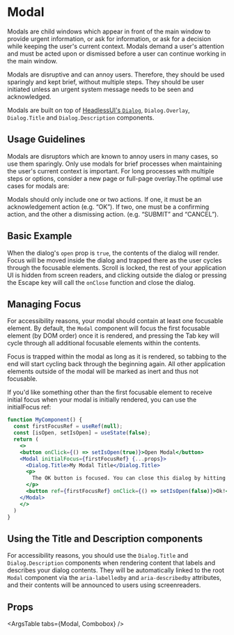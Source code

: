 
<Meta title="Interaction/Modal/Overview" component={Modal} />

# Modal

Modals are child windows which appear in front of the main window to provide urgent information, or ask for information, or ask for a decision while keeping the user's current context. Modals demand a user's attention and must be acted upon or dismissed before a user can continue working in the main window.

Modals are disruptive and can annoy users. Therefore, they should be used sparingly and kept brief, without multiple steps. They should be user initiated unless an urgent system message needs to be seen and acknowledged.

Modals are built on top of [HeadlessUI's `Dialog`](https://headlessui.dev/react/dialog), `Dialog.Overlay`, `Dialog.Title` and `Dialog.Description` components.

## Usage Guidelines

Modals are disruptors which are known to annoy users in many cases, so use them sparingly. Only use modals for brief processes when maintaining the user's current context is important. For long processes with multiple steps or options, consider a new page or full-page overlay.The optimal use cases for modals are:

Modals should only include one or two actions. If one, it must be an acknowledgement action (e.g. “OK”). If two, one must be a confirming action, and the other a dismissing action. (e.g. “SUBMIT” and “CANCEL”).

## Basic Example

When the dialog's `open` prop is `true`, the contents of the dialog will render. Focus will be moved inside the dialog and trapped there as the user cycles through the focusable elements. Scroll is locked, the rest of your application UI is hidden from screen readers, and clicking outside the dialog or pressing the Escape key will call the `onClose` function and close the dialog.

<Canvas>
  <Story name='1. Modal' id='interaction-modal--basic' />
</Canvas>

## Managing Focus

For accessibility reasons, your modal should contain at least one focusable element. By default, the `Modal` component will focus the first focusable element (by DOM order) once it is rendered, and pressing the Tab key will cycle through all additional focusable elements within the contents.

Focus is trapped within the modal as long as it is rendered, so tabbing to the end will start cycling back through the beginning again. All other application elements outside of the modal will be marked as inert and thus not focusable.

If you'd like something other than the first focusable element to receive initial focus when your modal is initially rendered, you can use the initialFocus ref:

```jsx
function MyComponent() {
  const firstFocusRef = useRef(null);
  const [isOpen, setIsOpen] = useState(false);
  return (
    <>
    <button onClick={() => setIsOpen(true)}>Open Modal</button>
    <Modal initialFocus={firstFocusRef} {...props}>
      <Dialog.Title>My Modal Title</Dialog.Title>
      <p>
        The OK button is focused. You can close this dialog by hitting enter.
      </p>
      <button ref={firstFocusRef} onClick={() => setIsOpen(false)}>Ok!</button>
    </Modal>
    </>
  )
}
```

## Using the Title and Description components

For accessibility reasons, you should use the `Dialog.Title` and `Dialog.Description` components when rendering content that labels and describes your dialog contents. They will be automatically linked to the root `Modal` component via the `aria-labelledby` and `aria-describedby` attributes, and their contents will be announced to users using screenreaders.

<Canvas>
  <Story name='1. Modal' id='interaction-modal--shorthand' />
</Canvas>

## Props

<ArgsTable tabs={Modal, Combobox} />
